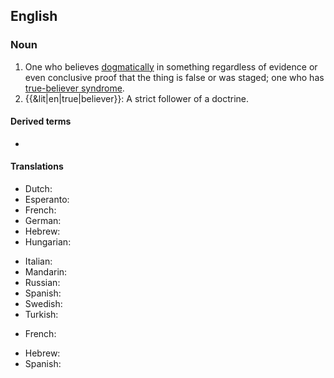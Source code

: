 ==English==

===Noun===
{{en-noun}}

# One who believes [[dogmatic]]ally in something regardless of evidence or even conclusive proof that the thing is false or was staged; one who has [[true-believer syndrome]].
# {{&lit|en|true|believer}}: A strict follower of a doctrine.

====Derived terms====
* {{l|en|true-believer syndrome}}

====Translations====
{{trans-top|strict follower of a doctrine}}
* Dutch: {{t-needed|nl}}
* Esperanto: {{t-needed|eo}}
* French: {{t|fr|vrai croyant|m}}
* German: {{t|de|Rechtgläubiger|m}}
* Hebrew: {{t|he|מאמין בלב שלם|m|tr=maamín belev shalém}}
* Hungarian: {{t-needed|hu}}
{{trans-mid}}
* Italian: {{t-needed|it}}
* Mandarin: {{t-needed|cmn}}
* Russian: {{t+|ru|правове́рный}}
* Spanish: {{t|es|creyente verdadero|m}}
* Swedish: {{t-needed|sv}}
* Turkish: {{t|tr|gerçek iman sahibi kimse}}
{{trans-bottom}}

{{trans-top|one who believes in something dogmatically even if it is proven false; a sufferer of true-believer syndrome}}
* French: {{t|fr|vrai croyant|m}}
{{trans-mid}}
* Hebrew: {{t|he|מאמין אדוק|m|tr=maamín adúk}}
* Spanish: {{t|es|creyente verdadero|m}}
{{trans-bottom}}